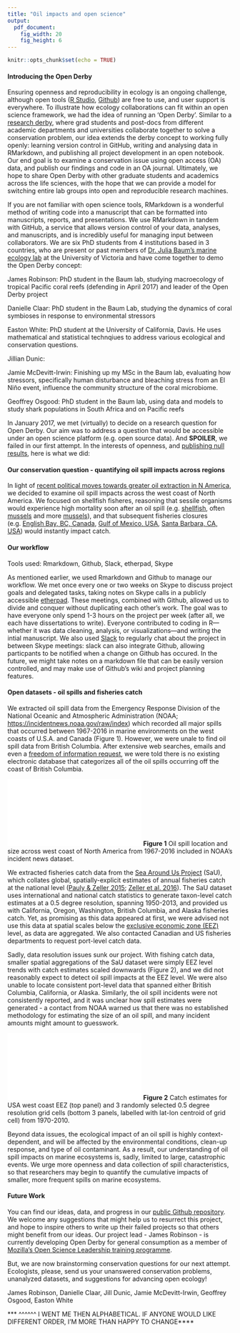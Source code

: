 ```yaml
---
title: "Oil impacts and open science"
output:
  pdf_document:
    fig_width: 20
    fig_height: 6
---
```


```r
knitr::opts_chunk$set(echo = TRUE)
```

#### Introducing the Open Derby

Ensuring openness and reproducibility in ecology is an ongoing challenge, although open tools ([R Studio](http://rmarkdown.rstudio.com/), [Github](https://github.com/)) are free to use, and user support is everywhere. To illustrate how ecology collaborations can fit within an open science framework, we had the idea of running an 'Open Derby'. Similar to a [research derby](http://www.researchderby.org/what-is-a-research-derby.html), where grad students and post-docs from different academic departments and universities collaborate together to solve a conservation problem, our idea extends the derby concept to working fully openly: learning version control in GitHub, writing and analysing data in RMarkdown, and publishing all project development in an open notebook. Our end goal is to examine a conservation issue using open access (OA) data, and publish our findings and code in an OA journal. Ultimately, we hope to share Open Derby with other graduate students and academics across the life sciences, with the hope that we can provide a model for switching entire lab groups into open and reproducible research machines. 

If you are not familiar with open science tools, RMarkdown is a wonderful method of writing code into a manuscript that can be formatted into manuscripts, reports, and presentations. We use RMarkdown in tandem with GitHub, a service that allows version control of your data, analyses, and manuscripts, and is incredibly useful for managing input between collaborators. We are six PhD students from 4 institutions based in 3 countries, who are present or past members of [Dr. Julia Baum's marine ecology lab](http://baumlab.weebly.com) at the University of Victoria and have come together to demo the Open Derby concept:

James Robinson: PhD student in the Baum lab, studying macroecology of tropical Pacific coral reefs (defending in April 2017) and leader of the Open Derby project

Danielle Claar: PhD student in the Baum Lab, studying the dynamics of coral symbioses in response to environmental stressors

Easton White: PhD student at the University of California, Davis. He uses mathematical and statistical technqiues to address various ecological and conservation questions.

Jillian Dunic: 

Jamie McDevitt-Irwin: Finishing up my MSc in the Baum lab, evaluating how stressors, specifically human disturbance and bleaching stress from an El Niño event, influence the community structure of the coral microbiome.  

Geoffrey Osgood: PhD student in the Baum lab, using data and models to study shark populations in South Africa and on Pacific reefs

In January 2017, we met (virtually) to decide on a research question for Open Derby. Our aim was to address a question that would be accessible under an open science platform (e.g. open source data). And **SPOILER**, we failed in our first attempt. In the interests of openness, and [publishing null results](http://blogs.plos.org/everyone/2015/02/25/positively-negative-new-plos-one-collection-focusing-negative-null-inconclusive-results/), here is what we did:

#### Our conservation question - quantifying oil spill impacts across regions

In light of [recent political moves towards greater oil extraction in N America](https://www.nytimes.com/2017/03/24/business/energy-environment/keystone-oil-pipeline.html?_r=0), we decided to examine oil spill impacts across the west coast of North America. We focused on shellfish fisheres, reasoning that sessile organisms would experience high mortality soon after an oil spill (e.g. [shellfish](http://eg.geoscienceworld.org/content/6/2/90), often [mussels](http://www.sciencedirect.com.ezproxy.library.uvic.ca/science/article/pii/S0269749107004952) and more [mussels](http://www.sciencedirect.com/science/article/pii/S0141113600001033)), and that subsequent fisheries closures (e.g. [English Bay, BC, Canada](http://www.vch.ca/about-us/news/archive/2015-news/fishing-closure-in-response-to-the-english-bay-oil-spill), [Gulf of Mexico, USA](http://sero.nmfs.noaa.gov/deepwater_horizon/closure_info/), [Santa Barbara, CA, USA](https://www.wildlife.ca.gov/OSPR/Science/Laboratories/Chemistry/Special-Projects/Fishery-Closure)) would instantly impact catch. 

#### Our workflow

Tools used: Rmarkdown, Github, Slack, etherpad, Skype

As mentioned earlier, we used Rmarkdown and Github to manage our workflow. We met once every one or two weeks on Skype to discuss project goals and delegated tasks, taking notes on Skype calls in a publicly accessible [etherpad](https://public.etherpad-mozilla.org/). These meetings, combined with Github, allowed us to divide and conquer without duplicating each other's work. The goal was to have everyone only spend 1-3 hours on the project per week (after all, we each have dissertations to write). Everyone contributed to coding in R---whether it was data cleaning, analysis, or visualizations---and writing the intial manuscript. We also used [Slack](https://slack.com/) to regularly chat about the project in between Skype meetings: slack can also integrate Github, allowing particpants to be notified when a change on Github has occured.  In the future, we might take notes on a markdown file that can be easily version controlled, and may make use of Github's wiki and project planning features.

#### Open datasets - oil spills and fisheries catch

We extracted oil spill data from the Emergency Response Division of the National Oceanic and Atmospheric Administration (NOAA; [https://incidentnews.noaa.gov/raw/index](https://incidentnews.noaa.gov/raw/index)) which recorded all major spills that occurred between 1967-2016 in marine environments on the west coasts of U.S.A. and Canada (Figure 1). However, we were unale to find oil spill data from British Columbia. After extensive web searches, emails and even a [freedom of information request](https://www.ontario.ca/page/how-make-freedom-information-request), we were told there is no existing electronic database that categorizes all of the oil spills occurring off the coast of British Columbia.  

![](../figures/oil_map_spillsize.pdf)
**Figure 1** Oil spill location and size across west coast of North America from 1967-2016 included in NOAA's incident news dataset.

We extracted fisheries catch data from the [Sea Around Us Project](http://www.seaaroundus.org/) (SaU), which collates global, spatially-explicit estimates of annual fisheries catch at the national level ([Pauly & Zeller 2015](http://www.seaaroundus.org/doc/Researcher+Publications/dzeller/PDF/Papers/2016/Pauly%26Zeller-Global-Catch-Nature-Communications-2016.pdf); [Zeller et al. 2016](http://www.sciencedirect.com/science/article/pii/S0308597X16302421)). The SaU dataset uses international and national catch statistics to generate taxon-level catch estimates at a 0.5 degree resolution, spanning 1950-2013, and provided us with California, Oregon, Washington, British Columbia, and Alaska fisheries catch. Yet, as promising as this data appeared at first, we were advised not use this data at spatial scales below the [exclusive economic zone (EEZ)](http://oceanservice.noaa.gov/facts/eez.html) level, as data are aggregated. We also contacted Canadian and US fisheries departments to request port-level catch data. 

Sadly, data resolution issues sunk our project. With fishing catch data, smaller spatial aggregations of the SaU dataset were simply EEZ level trends with catch estimates scaled downwards (Figure 2), and we did not reasonably expect to detect oil spill impacts at the EEZ level. We were also unable to locate consistent port-level data that spanned either British Columbia, California, or Alaska. Similarly, the oil spill incidents were not consistently reported, and it was unclear how spill estimates were generated - a contact from NOAA warned us that there was no established methodology for estimating the size of an oil spill, and many incident amounts might amount to guesswork.

![](../figures/EEZ_vs_05degree_catch_trends_USWC_only.pdf)
**Figure 2** Catch estimates for USA west coast EEZ (top panel) and 3 randomly selected 0.5 degree resolution grid cells (bottom 3 panels, labelled with lat-lon centroid of grid cell) from 1970-2010.

Beyond data issues, the ecological impact of an oil spill is highly context-dependent, and will be affected by the environmental conditions, clean-up response, and type of oil contaminant. As a result, our understanding of oil spill impacts on marine ecosystems is, sadly, limited to large, catastrophic events. We urge more openness and data collection of spill characteristics, so that researchers may begin to quantify the cumulative impacts of smaller, more frequent spills on marine ecosystems.

#### Future Work

You can find our ideas, data, and progress in our [public Github repository](https://github.com/baumlab/open-science-project). We welcome any suggestions that might help us to resurrect this project, and hope to inspire others to write up their failed projects so that others might benefit from our ideas. Our project lead - James Robinson - is currently developing Open Derby for general consumption as a member of [Mozilla's Open Science Leadership training programme](https://mozilla.github.io/leadership-training/projects/). 

But, we are now brainstorming conservation questions for our next attempt. Ecologists, please, send us your unanswered conservation problems, unanalyzed datasets, and suggestions for advancing open ecology!

James Robinson, Danielle Claar, Jill Dunic, Jamie McDevitt-Irwin, Geoffrey Osgood, Easton White

*** ^^^^^^ I WENT ME THEN ALPHABETICAL. IF ANYONE WOULD LIKE DIFFERENT ORDER, I'M MORE THAN HAPPY TO CHANGE****


 